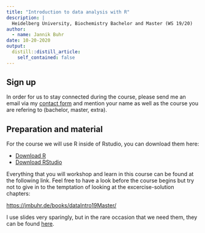 ```yaml
---
title: "Introduction to data analysis with R"
description: |
  Heidelberg University, Biochemistry Bachelor and Master (WS 19/20)
author:
  - name: Jannik Buhr 
date: 10-20-2020
output:
  distill::distill_article:
    self_contained: false
---
```



## Sign up

In order for us to stay connected during the course, please
send me an email via my [contact form](/#contact) and mention
your name as well as the course you are refering to (bachelor,
master, extra).

## Preparation and material

For the course we will use R inside of Rstudio,
you can download them here:

- [Download R](https://cran.uni-muenster.de/)
- [Download RStudio](https://www.rstudio.com/products/rstudio/download/#download)

Everything that you will workshop and learn in this course can
be found at the following link. Feel free to have a look before
the course begins but try not to give in to the temptation of
looking at the excercise-solution chapters:

[https://jmbuhr.de/books/dataIntro19Master/](https://jmbuhr.de/books/dataIntro19Master/)

I use slides very sparingly, but in the rare occasion
that we need them, they can be found [here](/slides/dataintro19).

